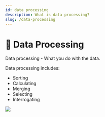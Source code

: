 ```yaml
---
id: data processing
description: What is data processing?
slug: /data-processing
---
```


# 🔁 Data Processing


Data processing - What you do with the data.

Data processing includes:

- Sorting
- Calculating
- Merging
- Selecting
- Interrogating

![](/img/Processing_Methods.PNG)
